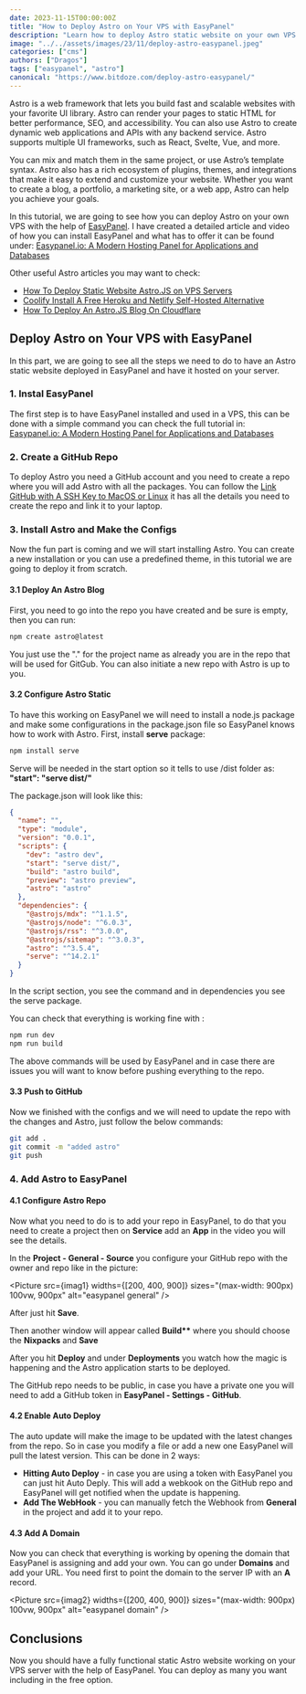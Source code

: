 ```yaml
---
date: 2023-11-15T00:00:00Z
title: "How to Deploy Astro on Your VPS with EasyPanel"
description: "Learn how to deploy Astro static website on your own VPS with EasyPanel"
image: "../../assets/images/23/11/deploy-astro-easypanel.jpeg"
categories: ["cms"]
authors: ["Dragos"]
tags: ["easypanel", "astro"]
canonical: "https://www.bitdoze.com/deploy-astro-easypanel/"
---
```



Astro is a web framework that lets you build fast and scalable websites with your favorite UI library. Astro can render your pages to static HTML for better performance, SEO, and accessibility. You can also use Astro to create dynamic web applications and APIs with any backend service. Astro supports multiple UI frameworks, such as React, Svelte, Vue, and more.

You can mix and match them in the same project, or use Astro’s template syntax. Astro also has a rich ecosystem of plugins, themes, and integrations that make it easy to extend and customize your website. Whether you want to create a blog, a portfolio, a marketing site, or a web app, Astro can help you achieve your goals.

In this tutorial, we are going to see how you can deploy Astro on your own VPS with the help of [EasyPanel](https://easypanel.io/). I have created a detailed article and video of how you can install EasyPanel and what has to offer it can be found under: [Easypanel.io: A Modern Hosting Panel for Applications and Databases](https://www.bitdoze.com/easypanel-modern-server-control-panel/)

Other useful Astro articles you may want to check:

- [How To Deploy Static Website Astro.JS on VPS Servers](https://www.bitdoze.com/deploy-astro-on-vps/)
- [Coolify Install A Free Heroku and Netlify Self-Hosted Alternative](https://www.bitdoze.com/coolify-install-heroku-alternative/)
- [How To Deploy An Astro.JS Blog On Cloudflare](https://www.bitdoze.com/deploy-astrojs-cloudflare/)

## Deploy Astro on Your VPS with EasyPanel

In this part, we are going to see all the steps we need to do to have an Astro static website deployed in EasyPanel and have it hosted on your server.

<YouTubeEmbed
  url="https://www.youtube.com/embed/l-yohC7xD38"
  label="Deploy Astro on Your VPS with EasyPanel"
/>

### 1. Instal EasyPanel

The first step is to have EasyPanel installed and used in a VPS, this can be done with a simple command you can check the full tutorial in: [Easypanel.io: A Modern Hosting Panel for Applications and Databases](https://www.bitdoze.com/easypanel-modern-server-control-panel/)

### 2. Create a GitHub Repo

To deploy Astro you need a GitHub account and you need to create a repo where you will add Astro with all the packages. You can follow the [Link GitHub with A SSH Key to MacOS or Linux](https://www.bitdoze.com/link-github-with-ssh-maco-linux/) it has all the details you need to create the repo and link it to your laptop.

### 3. Install Astro and Make the Configs

Now the fun part is coming and we will start installing Astro. You can create a new installation or you can use a predefined theme, in this tutorial we are going to deploy it from scratch.

#### 3.1 Deploy An Astro Blog

First, you need to go into the repo you have created and be sure is empty, then you can run:

```sh
npm create astro@latest
```

You just use the "." for the project name as already you are in the repo that will be used for GitGub. You can also initiate a new repo with Astro is up to you.

#### 3.2 Configure Astro Static

To have this working on EasyPanel we will need to install a node.js package and make some configurations in the package.json file so EasyPanel knows how to work with Astro.
First, install **serve** package:

```sh
npm install serve
```

Serve will be needed in the start option so it tells to use /dist folder as: **"start": "serve dist/"**

The package.json will look like this:

```json
{
  "name": "",
  "type": "module",
  "version": "0.0.1",
  "scripts": {
    "dev": "astro dev",
    "start": "serve dist/",
    "build": "astro build",
    "preview": "astro preview",
    "astro": "astro"
  },
  "dependencies": {
    "@astrojs/mdx": "^1.1.5",
    "@astrojs/node": "^6.0.3",
    "@astrojs/rss": "^3.0.0",
    "@astrojs/sitemap": "^3.0.3",
    "astro": "^3.5.4",
    "serve": "^14.2.1"
  }
}
```

In the script section, you see the command and in dependencies you see the serve package.

You can check that everything is working fine with :

```sh
npm run dev
npm run build
```

The above commands will be used by EasyPanel and in case there are issues you will want to know before pushing everything to the repo.

#### 3.3 Push to GitHub

Now we finished with the configs and we will need to update the repo with the changes and Astro, just follow the below commands:

```sh
git add .
git commit -m "added astro"
git push
```

### 4. Add Astro to EasyPanel

#### 4.1 Configure Astro Repo

Now what you need to do is to add your repo in EasyPanel, to do that you need to create a project then on **Service** add an **App** in the video you will see the details.

In the **Project - General - Source** you configure your GitHub repo with the owner and repo like in the picture:

<Picture
  src={imag1}
  widths={[200, 400, 900]}
  sizes="(max-width: 900px) 100vw, 900px"
  alt="easypanel general"
/>

After just hit **Save**.

Then another window will appear called **Build\*\*** where you should choose the **Nixpacks** and **Save**

After you hit **Deploy** and under **Deployments** you watch how the magic is happening and the Astro application starts to be deployed.

The GitHub repo needs to be public, in case you have a private one you will need to add a GitHub token in **EasyPanel - Settings - GitHub**.

#### 4.2 Enable Auto Deploy

The auto update will make the image to be updated with the latest changes from the repo. So in case you modify a file or add a new one EasyPanel will pull the latest version. This can be done in 2 ways:

- **Hitting Auto Deploy** - in case you are using a token with EasyPanel you can just hit Auto Deply. This will add a webkook on the GitHub repo and EasyPanel will get notified when the update is happening.
- **Add The WebHook** - you can manually fetch the Webhook from **General** in the project and add it to your repo.

#### 4.3 Add A Domain

Now you can check that everything is working by opening the domain that EasyPanel is assigning and add your own. You can go under **Domains** and add your URL. You need first to point the domain to the server IP with an **A** record.

<Picture
  src={imag2}
  widths={[200, 400, 900]}
  sizes="(max-width: 900px) 100vw, 900px"
  alt="easypanel domain"
/>

## Conclusions

Now you should have a fully functional static Astro website working on your VPS server with the help of EasyPanel. You can deploy as many you want including in the free option.
